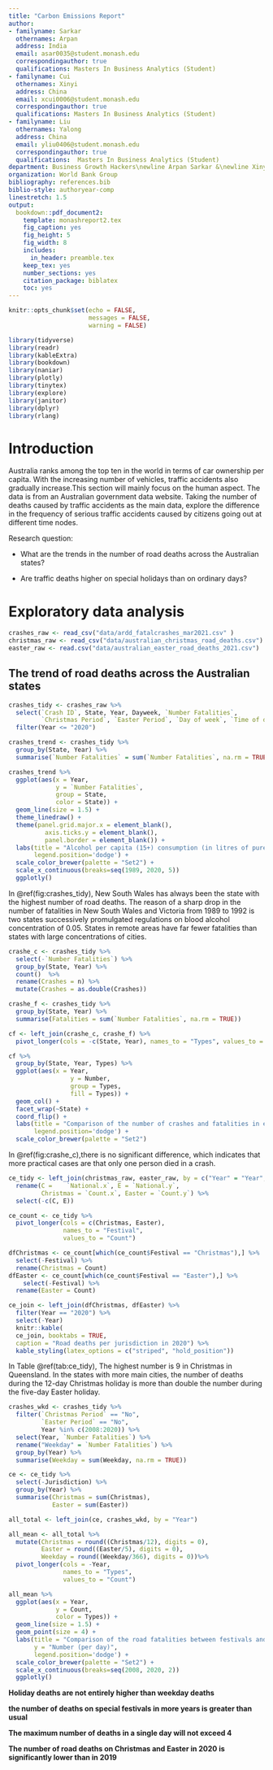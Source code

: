 ```yaml
---
title: "Carbon Emissions Report"
author:
- familyname: Sarkar
  othernames: Arpan
  address: India
  email: asar0035@student.monash.edu
  correspondingauthor: true
  qualifications: Masters In Business Analytics (Student) 
- familyname: Cui
  othernames: Xinyi
  address: China
  email: xcui0006@student.monash.edu
  correspondingauthor: true
  qualifications: Masters In Business Analytics (Student) 
- familyname: Liu
  othernames: Yalong
  address: China
  email: yliu0406@student.monash.edu
  correspondingauthor: true
  qualifications:  Masters In Business Analytics (Student)
department: Business Growth Hackers\newline Arpan Sarkar &\newline Xinyi Cui &\newline Yalong Liu
organization: World Bank Group
bibliography: references.bib
biblio-style: authoryear-comp
linestretch: 1.5
output:
  bookdown::pdf_document2:
    template: monashreport2.tex
    fig_caption: yes
    fig_height: 5
    fig_width: 8
    includes:
      in_header: preamble.tex
    keep_tex: yes
    number_sections: yes
    citation_package: biblatex
    toc: yes
---
```


```r
knitr::opts_chunk$set(echo = FALSE, 
                      messages = FALSE, 
                      warning = FALSE)
```

```r
library(tidyverse)
library(readr)
library(kableExtra)
library(bookdown)
library(naniar)
library(plotly)
library(tinytex)
library(explore)
library(janitor)
library(dplyr)
library(rlang)
```

\section*{The trend of road fatalities in Australia and the comparison of fatalities on special holidays}

# Introduction

Australia ranks among the top ten in the world in terms of car ownership per capita. With the increasing number of vehicles, traffic accidents also gradually increase.This section will mainly focus on the human aspect. The data is from an Australian government data website. Taking the number of deaths caused by traffic accidents as the main data, explore the difference in the frequency of serious traffic accidents caused by citizens going out at different time nodes.

Research question: 

- What are the trends in the number of road deaths across the Australian states? 

- Are traffic deaths higher on special holidays than on ordinary days?

# Exploratory data analysis

```r
crashes_raw <- read_csv("data/ardd_fatalcrashes_mar2021.csv" )
christmas_raw <- read_csv("data/australian_christmas_road_deaths.csv") 
easter_raw <- read.csv("data/australian_easter_road_deaths_2021.csv") 
```

## The trend of road deaths across the Australian states

```r
crashes_tidy <- crashes_raw %>%
  select(`Crash ID`, State, Year, Dayweek, `Number Fatalities`, 
         `Christmas Period`, `Easter Period`, `Day of week`, `Time of day`) %>%
  filter(Year <= "2020")

crashes_trend <- crashes_tidy %>%
  group_by(State, Year) %>%
  summarise(`Number Fatalities` = sum(`Number Fatalities`, na.rm = TRUE))

crashes_trend %>%
  ggplot(aes(x = Year, 
             y = `Number Fatalities`,
             group = State,
             color = State)) +
  geom_line(size = 1.5) +
  theme_linedraw() +
  theme(panel.grid.major.x = element_blank(), 
          axis.ticks.y = element_blank(),
          panel.border = element_blank()) +
  labs(title = "Alcohol per capita (15+) consumption (in litres of pure alcohol) in Spain",
       legend.position='dodge') +
  scale_color_brewer(palette = "Set2") +
  scale_x_continuous(breaks=seq(1989, 2020, 5))
  ggplotly()
```

In \@ref(fig:crashes_tidy), New South Wales has always been the state with the highest number of road deaths. The reason of a sharp drop in the number of fatalities in New South Wales and Victoria from 1989 to 1992 is two states successively promulgated regulations on blood alcohol concentration of 0.05. States in remote areas have far fewer fatalities than states with large concentrations of cities.


```r
crashe_c <- crashes_tidy %>% 
  select(-`Number Fatalities`) %>% 
  group_by(State, Year) %>% 
  count()  %>% 
  rename(Crashes = n) %>% 
  mutate(Crashes = as.double(Crashes))

crashe_f <- crashes_tidy %>%
  group_by(State, Year) %>%
  summarise(Fatalities = sum(`Number Fatalities`, na.rm = TRUE))

cf <- left_join(crashe_c, crashe_f) %>%
  pivot_longer(cols = -c(State, Year), names_to = "Types", values_to = "Number")

cf %>%
  group_by(State, Year, Types) %>%
  ggplot(aes(x = Year,
                 y = Number,
                 group = Types,
                 fill = Types)) +
  geom_col() +
  facet_wrap(~State) +
  coord_flip() +
  labs(title = "Comparison of the number of crashes and fatalities in each state",
       legend.position='dodge') +
  scale_color_brewer(palette = "Set2") 
```

In \@ref(fig:crashe_c),there is no significant difference, which indicates that more practical cases are that only one person died in a crash.


```r
ce_tidy <- left_join(christmas_raw, easter_raw, by = c("Year" = "Year", "Jurisdiction" = "Jurisdiction")) %>%
  rename(C = 	`National.x`, E = `National.y`,
         Christmas = `Count.x`, Easter = `Count.y`) %>%
  select(-c(C, E))

ce_count <- ce_tidy %>%
  pivot_longer(cols = c(Christmas, Easter),
               names_to = "Festival",
               values_to = "Count")

dfChristmas <- ce_count[which(ce_count$Festival == "Christmas"),] %>%
  select(-Festival) %>%
  rename(Christmas = Count)
dfEaster <- ce_count[which(ce_count$Festival == "Easter"),] %>%
    select(-Festival) %>%
  rename(Easter = Count)

ce_join <- left_join(dfChristmas, dfEaster) %>%
  filter(Year == "2020") %>%
  select(-Year)
  knitr::kable(
  ce_join, booktabs = TRUE,
  caption = "Road deaths per jurisdiction in 2020") %>%
  kable_styling(latex_options = c("striped", "hold_position"))
```

In Table \@ref(tab:ce_tidy), The highest number is 9 in Christmas in Queensland. In the states with more main cities, the number of deaths during the 12-day Christmas holiday is more than double the number during the five-day Easter holiday.

```r
crashes_wkd <- crashes_tidy %>%
  filter(`Christmas Period` == "No",
         `Easter Period` == "No",
         Year %in% c(2008:2020)) %>%
  select(Year, `Number Fatalities`) %>%
  rename("Weekday" = `Number Fatalities`) %>%
  group_by(Year) %>%
  summarise(Weekday = sum(Weekday, na.rm = TRUE))

ce <- ce_tidy %>%
  select(-Jurisdiction) %>%
  group_by(Year) %>%
  summarise(Christmas = sum(Christmas),
            Easter = sum(Easter))

all_total <- left_join(ce, crashes_wkd, by = "Year")

all_mean <- all_total %>%
  mutate(Christmas = round((Christmas/12), digits = 0),
         Easter = round((Easter/5), digits = 0),
         Weekday = round((Weekday/366), digits = 0))%>%
  pivot_longer(cols = -Year,
               names_to = "Types",
               values_to = "Count") 

all_mean %>%
  ggplot(aes(x = Year,
             y = Count,
             color = Types)) +
  geom_line(size = 1.5) +
  geom_point(size = 4) +
  labs(title = "Comparison of the road fatalities between festivals and weekdays",
       y = "Number (per day)",
       legend.position='dodge') +
  scale_color_brewer(palette = "Set2") +
  scale_x_continuous(breaks=seq(2008, 2020, 2))
  ggplotly()
```
**Holiday deaths are not entirely higher than weekday deaths**

**the number of deaths on special festivals in more years is greater than usual**

**The maximum number of deaths in a single day will not exceed 4**

**The number of road deaths on Christmas and Easter in 2020 is significantly lower than in 2019**











